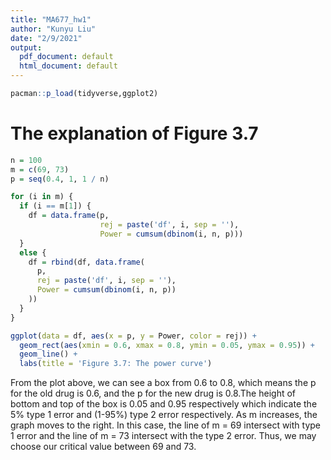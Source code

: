 ```yaml
---
title: "MA677_hw1"
author: "Kunyu Liu"
date: "2/9/2021"
output:
  pdf_document: default
  html_document: default
---
```



```r
pacman::p_load(tidyverse,ggplot2)
```


# The explanation of Figure 3.7
```r
n = 100
m = c(69, 73)
p = seq(0.4, 1, 1 / n)

for (i in m) {
  if (i == m[1]) {
    df = data.frame(p,
                    rej = paste('df', i, sep = ''),
                    Power = cumsum(dbinom(i, n, p)))
  }
  else {
    df = rbind(df, data.frame(
      p,
      rej = paste('df', i, sep = ''),
      Power = cumsum(dbinom(i, n, p))
    ))
  }
}

ggplot(data = df, aes(x = p, y = Power, color = rej)) +
  geom_rect(aes(xmin = 0.6, xmax = 0.8, ymin = 0.05, ymax = 0.95)) +
  geom_line() +
  labs(title = 'Figure 3.7: The power curve')

```

From the plot above, we can see a box from 0.6 to 0.8, which means the p for the old drug is 0.6, and the p for the new drug is 0.8.The height of bottom and top of the box is 0.05 and 0.95 respectively which indicate the 5% type 1 error and (1-95%) type 2 error respectively. As m increases, the graph moves to the right. In this case, the line of m = 69  intersect with type 1 error and the line of m = 73 intersect with the type 2 error. Thus, we may choose our critical value between 69 and 73.


